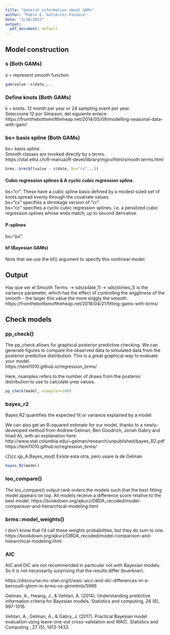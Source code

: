 ```yaml
---
title: "General information about GAMs"
author: "Pablo E. Gutiérrez-Fonseca"
date: "3/18/2022"
output:
  pdf_document: default
---
```


## **Model construction** 

### **s (Both GAMs)**
s = represent smooth function
```r
gam(value ~s(date,...
```


### **Define knots (Both GAMs)**
k = knots. 12 month per year or 24 sampling event per year.\
Seleccione 12 por Simpson, del siguiente enlace:\
https://fromthebottomoftheheap.net/2014/05/09/modelling-seasonal-data-with-gam/


### **bs= basis spline (Both GAMs)**
bs= basis spline.\
Smooth classes are invoked directly by s terms.\
https://stat.ethz.ch/R-manual/R-devel/library/mgcv/html/smooth.terms.html

```r
brms::brm(bf(value ~ s(date, bs="cs"...))
```

#### **Cubic regression splines & A cyclic cubic regression spline.**\
bs="cr". These have a cubic spline basis defined by a modest sized set of knots spread evenly through the covariate values.\
bs="cs" specifies a shrinkage version of "cr".\
bs="cc" specifies a cyclic cubic regression splines. i.e. a penalized cubic regression splines whose ends match, up to second derivative.\


#### **P-splines**\
bs="ps".

#### **bf (Bayesian GAMs)**
Note that we use the bf() argument to specify this nonlinear model.


## **Output**

Hay que ver el Smooth Terms: ->   sds(sdate_1) -> 
sds(stimes_1) is the variance parameter, which has the effect of controlling 
the wiggliness of the smooth - the larger this value the more wiggly the smooth.
https://fromthebottomoftheheap.net/2018/04/21/fitting-gams-with-brms/


## **Check models**

### pp_check()
The pp_check allows for graphical posterior predictive checking. We can generate figures to compare the observed data to simulated data from the posterior predictive distribution. This is a great 
graphical way to evaluate your model.\
https://tem11010.github.io/regression_brms/

Here, nsamples refers to the number of draws from the posterior distribution to use to calculate yrep values.

```r
pp_check(model, nsamples=100)
```


### **bayes_r2**

Bayes R2 quantifies the expected fit or variance explained by a model

We can also get an R-squared estimate for our model, 
thanks to a newly-developed method from Andrew Gelman, 
Ben Goodrich, Jonah Gabry and Imad Ali, with an explanation here.
http://www.stat.columbia.edu/~gelman/research/unpublished/bayes_R2.pdf
https://tem11010.github.io/regression_brms/

r2(cc.qp_A.Bayes_mod) Existe esta otra, pero usare la de Gelman

```r
bayes_R2(model)
```

### **loo_compare()**

The loo_compare() output rank orders the models such that the best fitting model appears on top. All models receive a difference score relative to the best model.
https://bookdown.org/ajkurz/DBDA_recoded/model-comparison-and-hierarchical-modeling.html


### **brms::model_weights()**

I don't know that I'd call these weights probabilities, but they do sum to one.
https://bookdown.org/ajkurz/DBDA_recoded/model-comparison-and-hierarchical-modeling.html



### **AIC**

AIC and DIC are not recommended in particular not with Bayesian models. So it is not necessarily surprising that the results differ (buerkner).\

https://discourse.mc-stan.org/t/waic-aicc-and-dic-differences-in-a-bernoulli-glmm-in-brms-vs-glmmtmb/5966

Gelman, A., Hwang, J., & Vehtari, A. (2014). Understanding predictive information criteria for Bayesian models. Statistics and computing, 24 (6), 997-1016.

Vehtari, A., Gelman, A., & Gabry, J. (2017). Practical Bayesian model evaluation using leave-one-out cross-validation and WAIC. Statistics and Computing , 27 (5), 1413-1432.
